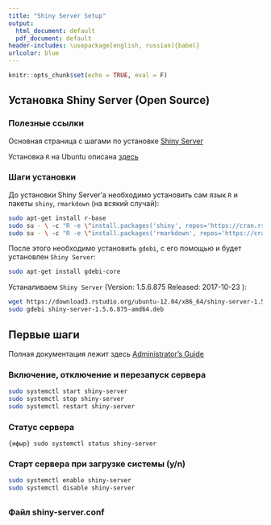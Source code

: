 ```yaml
---
title: "Shiny Server Setup"
output:
  html_document: default
  pdf_document: default
header-includes: \usepackage[english, russian]{babel}
urlcolor: blue
---
```


```r
knitr::opts_chunk$set(echo = TRUE, eval = F)
```

## Установка Shiny Server (Open Source)
### Полезные ссылки
Основная страница с шагами по установке [Shiny Server](https://www.rstudio.com/products/shiny/download-server/)

Установка `R` на Ubuntu описана [здесь](https://cran.rstudio.com/bin/linux/ubuntu/README.html#installation)

### Шаги установки

До установки Shiny Server'а необходимо установить сам язык `R` и пакеты `shiny`, `rmarkdown` (на всякий случай):
```bash
sudo apt-get install r-base
sudo su - \ -c "R -e \"install.packages('shiny', repos='https://cran.rstudio.com/')\""
sudo su - \ -c "R -e \"install.packages('rmarkdown', repos='https://cran.rstudio.com/')\""
```

После этого необходимо установить `gdebi`, с его помощью и будет уcтановлен `Shiny Server`:
```bash
sudo apt-get install gdebi-core
```

Устаналиваем `Shiny Server` (Version: 1.5.6.875  Released: 2017-10-23 ):
```bash
wget https://download3.rstudio.org/ubuntu-12.04/x86_64/shiny-server-1.5.6.875-amd64.deb
sudo gdebi shiny-server-1.5.6.875-amd64.deb
```

## Первые шаги
Полная документация лежит здесь [Administrator’s Guide](http://docs.rstudio.com/shiny-server/)

### Включение, отключение и перезапуск сервера
```bash
sudo systemctl start shiny-server
sudo systemctl stop shiny-server
sudo systemctl restart shiny-server
```

### Статус сервера
```{ифыр}
sudo systemctl status shiny-server
```

### Старт сервера при загрузке системы (y/n)
```bash
sudo systemctl enable shiny-server
sudo systemctl disable shiny-server
```

## 

### Файл shiny-server.conf


